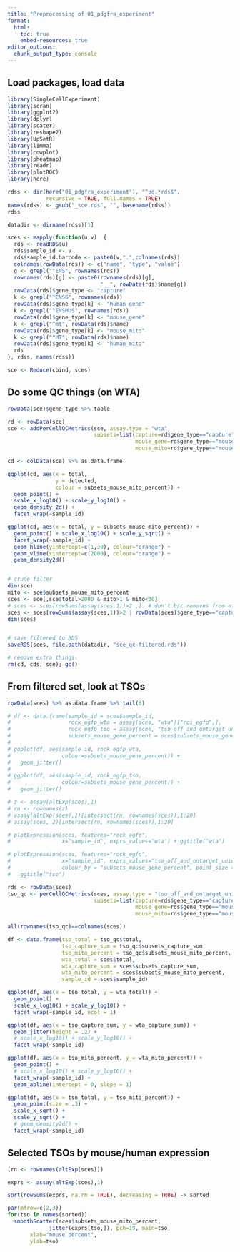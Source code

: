 ```yaml
---
title: "Preprocessing of 01_pdgfra_experiment"
format:
  html:
    toc: true
    embed-resources: true
editor_options: 
  chunk_output_type: console
---
```


## Load packages, load data

```r
library(SingleCellExperiment)
library(scran)
library(ggplot2)
library(dplyr)
library(scater)
library(reshape2)
library(UpSetR)
library(limma)
library(cowplot)
library(pheatmap)
library(readr)
library(plotROC)
library(here)

rdss <- dir(here("01_pdgfra_experiment"), "^pd.*rds$", 
            recursive = TRUE, full.names = TRUE)
names(rdss) <- gsub("_sce.rds", "", basename(rdss))
rdss

datadir <- dirname(rdss)[1]

sces <- mapply(function(u,v)  {
  rds <- readRDS(u)
  rds$sample_id <- v
  rds$sample_id.barcode <- paste0(v,".",colnames(rds))
  colnames(rowData(rds)) <- c("name", "type", "value")
  g <- grepl("^ENS", rownames(rds))
  rownames(rds)[g] <- paste0(rownames(rds)[g], 
                             "__", rowData(rds)$name[g])
  rowData(rds)$gene_type <- "capture"
  k <- grepl("^ENSG", rownames(rds))
  rowData(rds)$gene_type[k] <- "human_gene"
  k <- grepl("^ENSMUS", rownames(rds))
  rowData(rds)$gene_type[k] <- "mouse_gene"
  k <- grepl("^mt", rowData(rds)$name)
  rowData(rds)$gene_type[k] <- "mouse_mito"
  k <- grepl("^MT", rowData(rds)$name)
  rowData(rds)$gene_type[k] <- "human_mito"
  rds
}, rdss, names(rdss))

sce <- Reduce(cbind, sces)
```


## Do some QC things (on WTA)

```r

rowData(sce)$gene_type %>% table

rd <- rowData(sce)
sce <- addPerCellQCMetrics(sce, assay.type = "wta",
                           subsets=list(capture=rd$gene_type=="capture",
                                        mouse_gene=rd$gene_type=="mouse_gene",
                                        mouse_mito=rd$gene_type=="mouse_mito"))

cd <- colData(sce) %>% as.data.frame

ggplot(cd, aes(x = total,
               y = detected,
               colour = subsets_mouse_mito_percent)) +
  geom_point() +
  scale_x_log10() + scale_y_log10() +
  geom_density_2d() +
  facet_wrap(~sample_id)

ggplot(cd, aes(x = total, y = subsets_mouse_mito_percent)) +
  geom_point() + scale_x_log10() + scale_y_sqrt() +
  facet_wrap(~sample_id) + 
  geom_hline(yintercept=c(1,30), colour="orange") +
  geom_vline(xintercept=c(2000), colour="orange") +
  geom_density2d()


# crude filter
dim(sce)
mito <- sce$subsets_mouse_mito_percent
sces <- sce[,sce$total>2000 & mito>1 & mito<30]
# sces <- sces[rowSums(assay(sces,1))>2 ,]  # don't b/c removes from off/on target mtx
sces <- sces[rowSums(assay(sces,1))>2 | rowData(sces)$gene_type=="capture" ,] 
dim(sces)


# save filtered to RDS
saveRDS(sces, file.path(datadir, "sce_qc-filtered.rds"))

# remove extra things
rm(cd, cds, sce); gc()

```

## From filtered set, look at TSOs

```r

rowData(sces) %>% as.data.frame %>% tail(8)

# df <- data.frame(sample_id = sces$sample_id,
#                  rock_egfp_wta = assay(sces, "wta")["roi_egfp",],
#                  rock_egfp_tso = assay(sces, "tso_off_and_ontarget_unique")["roi_egfp",],
#                  subsets_mouse_gene_percent = sces$subsets_mouse_gene_percent)
# 
# ggplot(df, aes(sample_id, rock_egfp_wta, 
#                colour=subsets_mouse_gene_percent)) +
#   geom_jitter()
# 
# ggplot(df, aes(sample_id, rock_egfp_tso, 
#                colour=subsets_mouse_gene_percent)) +
#   geom_jitter()

# z <- assay(altExp(sces),1)
# rn <- rownames(z)
# assay(altExp(sces),1)[intersect(rn, rownames(sces)),1:20]
# assay(sces, 2)[intersect(rn, rownames(sces)),1:20]

# plotExpression(sces, features="rock_egfp", 
#                x="sample_id", exprs_values="wta") + ggtitle("wta")

# plotExpression(sces, features="rock_egfp", 
#                x="sample_id", exprs_values="tso_off_and_ontarget_unique",
#                colour_by = "subsets_mouse_gene_percent", point_size = 0) +
#   ggtitle("tso")

rds <- rowData(sces)
tso_qc <- perCellQCMetrics(sces, assay.type = "tso_off_and_ontarget_unique",
                           subsets=list(capture=rds$gene_type=="capture",
                                        mouse_gene=rds$gene_type=="mouse_gene",
                                        mouse_mito=rds$gene_type=="mouse_mito"))

all(rownames(tso_qc)==colnames(sces))

df <- data.frame(tso_total = tso_qc$total,
                 tso_capture_sum = tso_qc$subsets_capture_sum,
                 tso_mito_percent = tso_qc$subsets_mouse_mito_percent,
                 wta_total = sces$total,
                 wta_capture_sum = sces$subsets_capture_sum,
                 wta_mito_percent = sces$subsets_mouse_mito_percent,
                 sample_id = sces$sample_id)

ggplot(df, aes(x = tso_total, y = wta_total)) +
  geom_point() +
  scale_x_log10() + scale_y_log10() +
  facet_wrap(~sample_id, ncol = 1)

ggplot(df, aes(x = tso_capture_sum, y = wta_capture_sum)) +
  geom_jitter(height = .2) +
  # scale_x_log10() + scale_y_log10() +
  facet_wrap(~sample_id)

ggplot(df, aes(x = tso_mito_percent, y = wta_mito_percent)) +
  geom_point() +
  # scale_x_log10() + scale_y_log10() +
  facet_wrap(~sample_id) +
  geom_abline(intercept = 0, slope = 1)

ggplot(df, aes(x = tso_total, y = tso_mito_percent)) +
  geom_point(size = .3) +
  scale_x_sqrt() +
  scale_y_sqrt() +
  # geom_density2d() +
  facet_wrap(~sample_id)
```


## Selected TSOs by mouse/human expression

```r

(rn <- rownames(altExp(sces)))

exprs <- assay(altExp(sces),1)

sort(rowSums(exprs, na.rm = TRUE), decreasing = TRUE) -> sorted

par(mfrow=c(2,3))
for(tso in names(sorted))
  smoothScatter(sces$subsets_mouse_mito_percent,
             jitter(exprs[tso,]), pch=19, main=tso,
       xlab="mouse percent",
       ylab=tso)


```

